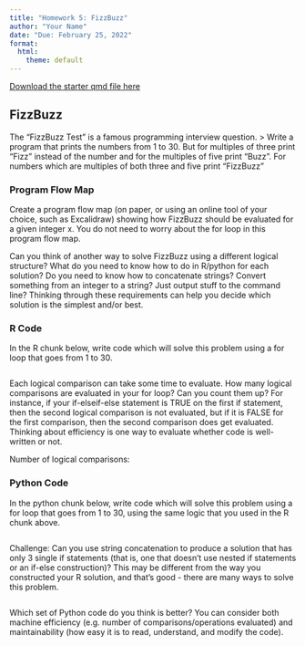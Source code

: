 ```yaml
---
title: "Homework 5: FizzBuzz"
author: "Your Name"
date: "Due: February 25, 2022"
format:
  html:
    theme: default
---
```


[Download the starter qmd file here](5-fizzbuzz.qmd)


## FizzBuzz

The "FizzBuzz Test" is a famous programming interview question. 
> Write a program that prints the numbers from 1 to 30. But for multiples of three print “Fizz” instead of the number and for the multiples of five print “Buzz”. For numbers which are multiples of both three and five print “FizzBuzz"


### Program Flow Map

Create a program flow map (on paper, or using an online tool of your choice, such as Excalidraw) showing how FizzBuzz should be evaluated for a given integer x. You do not need to worry about the for loop in this program flow map.

Can you think of another way to solve FizzBuzz using a different logical structure? What do you need to know how to do in R/python for each solution? Do you need to know how to concatenate strings? Convert something from an integer to a string? Just output stuff to the command line? Thinking through these requirements can help you decide which solution is the simplest and/or best.


### R Code

In the R chunk below, write code which will solve this problem using a for loop that goes from 1 to 30.

```r

```


Each logical comparison can take some time to evaluate. How many logical comparisons are evaluated in your for loop? Can you count them up? For instance, if your if-elseif-else statement is TRUE on the first if statement, then the second logical comparison is not evaluated, but if it is FALSE for the first comparison, then the second comparison does get evaluated. Thinking about efficiency is one way to evaluate whether code is well-written or not.

Number of logical comparisons:

### Python Code

In the python chunk below, write code which will solve this problem using a for loop that goes from 1 to 30, using the same logic that you used in the R chunk above.

```python


```


Challenge: Can you use string concatenation to produce a solution that has only 3 single if statements (that is, one that doesn't use nested if statements or an if-else construction)? This may be different from the way you constructed your R solution, and that's good - there are many ways to solve this problem.

```python

```


Which set of Python code do you think is better? You can consider both machine efficiency (e.g. number of comparisons/operations evaluated) and maintainability (how easy it is to read, understand, and modify the code). 
